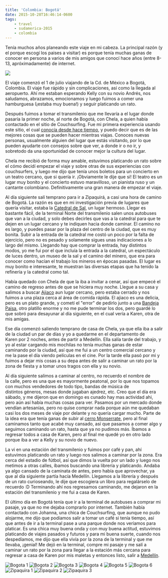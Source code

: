 ```yaml
---
title: 'Colombia: Bogotá'
date: 2015-10-28T16:46:14-0600
tags:
    - travel
    - sudamerica-2015
    - colombia
---
```


Tenía muchos años planeando este viaje en mi cabeza. La principal razón (y el porque escogí los paises a visitar) es porque tenía muchas ganas de conocer en persona a varios de mis amigos que conocí hace años (entre 8-13, apróximadamente) de internet.

[![](e36e2b44-d183-47c2-9520-873c1217857c.png)](http://xkcd.com/262/)

El viaje comenzó el 1 de julio viajando de la Cd. de México a Bogotá, Colombia. El viaje fue rápido y sin complicaciones, así como la llegada al aeropuerto. Ahí me estaban esperando Kelly con su novio Andrés, nos saludamos, abrazamos, emocionamos y luego fuimos a comer una hamburguesa (¡estaba muy buena!) y seguir platicando un rato.

Después fuimos a tomar el transmilenio que me llevaría a el lugar donde pasaría la primer noche, al norte de Bogotá, con Chela, a quien había contactado en el sitio de Couchsurfing. Fue mi primera experiencia usando este sitio, el cual [conocía desde hace tiempo](/2011-03-28--viajando/), y puedo decir que es de las mejores cosas que se pueden hacer mientras viajas. Conoces nuevas personas, usualmente alguien del lugar que estás visitando, por lo que pueden ayudarte con consejos sobre que ver, a donde ir o no ir, y sobretodo da una oportunidad de conocer mejor la cultura del lugar.

Chela me recibió de forma muy amable, estuvimos platicando un rato sobre el cómo decidí empezar el viaje y sobre otras de sus experiencias con couchsurfers, y luego me dijo que tenía unos boletos para un concierto en un teatro cercano, que si quería ir. ¡Obviamente le dije que si! El teatro es un lugar muy bonito y el concierto estuvo maravilloso, un pianista ruso y un cantante colombiano. Definitivamente una gran manera de empezar el viaje.

Al día siguiente salí temprano para ir a Zipaquirá, a casi una hora de camino de Bogotá. La razón es que en mi investigación previa de lugares que quería visitar, estaba la [Catedral de Sal](http://www.catedraldesal.gov.co/), un lugar hermoso. Llegar es bastante fácil, de la terminal Norte del transmilenio salen unos autobuses que van a la ciudad, y solo debes decirles que vas a la catedral para que te dejen en un lugar cercano y te indiquen hacia donde caminar. El camino no es largo, y puedes pasar por la plaza del centro de la ciudad, que es muy bonita. Subir a la entrada de la catedral me costó un poco por la falta de ejercicio, pero no es pesado y solamente sigues unas indicaciones a lo largo del mismo. Llegando hay que comprar la entrada, hay distintos modos, yo me fui por el que incluía la entrada a la catedral, un espectáculo de luces dentro, un museo de la sal y el camino del minero, que era para conocer como hacían el trabajo los mineros en épocas pasadas. El lugar es muy bonito e interesante, te muestran las diversas etapas que ha tenido la refinería y la catedral como tal.

Había quedado con Chela de que la iba a invitar a cenar, así que empecé el camino de regreso antes de que se hiciera muy noche. Llegue a su casa y salimos a buscar [Ajiaco](https://es.wikipedia.org/wiki/Ajiaco) aun lugar cercano, pero estaba cerrado y nos fuimos a una plaza cerca al área de comida rápida. El ajiaco es una delicia, pero es un plato grande, y cometí el &#34;error&#34; de pedirlo junto a una [Bandeja Paisa](https://es.wikipedia.org/wiki/Bandeja_paisa), otro platillo enorme y no me pude terminar los dos, pero guardé lo que sobró para desayunar al día siguiente, en el cual vería a Karen, otra de mis amigas.

Ese día comenzó saliendo temprano de casa de Chela, ya que ella iba a salir de la ciudad un par de días y yo a quedarme en el departamento de Karen por 2 noches, antes de partir a Medellín. Ella salía tarde del trabajo, y yo al estar cargando mis mochilas no tenía muchas ganas de estar caminando por la ciudad, así que me fui a un centro comercial cercano y me la pase el día viendo películas en el cine. Por la tarde ella pasó por mi y fuimos a dejar mis cosas a su depa antes de salir a caminar un rato por la zona de fiesta y a tomar unos tragos con ella y su novio.

Al día siguiente salimos a caminar al centro, no recuerdo el nombre de la calle, pero es una que es mayormente peatonal, por lo que nos topamos con muchos vendedores de todo tipo, bandas de música de distintos géneros, mesas donde jugaban ajedrez, etc. Creo que el día era sábado, y me dijeron que en domingo es cunado hay mas actividad ahi, pero aún así había muchas cosas para ver. Pasamos por un mercado donde vendían artesanías, pero no quise comprar nada porque aún me quedaban casi los dos meses de viaje por delante y no quería cargar mucho. Parte de la idea era que tenía ganas de subir al [cerro Monserrate](http://cerromonserrate.com/es/), pero al final caminamos tanto que acabé muy cansado, así que pasamos a comer algo y seguimos caminando un rato, hasta que ya no pudimos más. Íbamos a regresar todos a casa de Karen, pero al final me quedé yo en otro lado porque iba a ver a Kelly y su novio de nuevo.

La vi en una estación del transmilenio y fuimos por café y pan, ahí estuvimos platicando un rato y luego nos salimos a caminar por la zona. Era cerca del estadio de fútbol, así que dimos la vuelta por un lado y luego nos metimos a otras calles, íbamos buscando una librería y platicando. Andaba ya algo cansado de la caminata de antes, pero había que aprovechar, ya que al día siguiente partía hacía Medellín. Llegamos a la librería y después de un rato curioseando, le dije que escogiera un libro para regalárselo de recuerdo :D Terminando ahí nos regresamos caminando, me dejaron en la estación del transmilenio y me fui a casa de Karen.

El último día en Bogotá tenía que ir a la terminal de autobuses a comprar mi pasaje, ya que no me dejaba comprarlo por internet. También había contactado con Johanna, una chica de Couchsurfing, que aunque no pudo alojarme, me dijo que podíamos salir a tomar un café si tenía tiempo, así que antes de ir a la terminal pase a una parque donde nos veríamos para platicar. Es una chica muy buena onda y con muy buena actitud, estuvimos platicando de viajes pasados y futuros y para mi buena suerte, cuando nos despedíamos, me dijo que ella vivía por la zona de la terminal y que me llevaba, ¡genial! Me dejó en la terminal, compre mi pasaje y me salí a caminar un rato por la zona para llegar a la estación más cercana para regresar a casa de Karen por mis maletas y entonces listo, salir a [Medellín](/blog/colombia-medellin/).

![Bogota 1](/images/colombia-bogota/bogota1.jpg)
![Bogota 2](/images/colombia-bogota/bogota2.jpg)
![Bogota 3](/images/colombia-bogota/bogota3.jpg)
![Bogota 4](/images/colombia-bogota/bogota4.jpg)
![Bogota 5](/images/colombia-bogota/bogota5.jpg)
![Bogota 6](/images/colombia-bogota/bogota6.jpg)
![Zipaquira 1](/images/colombia-bogota/zipaquira1.jpg)
![Zipaquira 2](/images/colombia-bogota/zipaquira2.jpg)
![Zipaquira 3](/images/colombia-bogota/zipaquira3.jpg)
